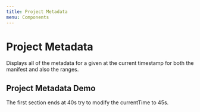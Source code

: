 ```yaml
---
title: Project Metadata
menu: Components
---
```




# Project Metadata
Displays all of the metadata for a given at the current timestamp for both the manifest
and also the ranges.

<PropsTable of={Metadata} />

## Project Metadata Demo

The first section ends at 40s try to modify the currentTime to 45s.

<Playground>
  <Metadata
    ranges={DEMO_DATA}
    currentTime={30 * 1000}
    runtime={60*1000}
  />
</Playground>